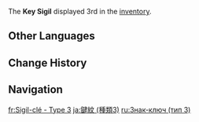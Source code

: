 {{Item Infobox
|id           = 100936
|title        = Key Sigil
|image        = Item Key Sigil Type 3.png
|type         = Consumables
|group        = Key Sigils
|invCategory  = Precious Items
|description  = A sigil passed down through Watatsumi Island and Enkanomiya. Each of the five Key Sigils is unique in its structure.
|source1      = Found in [[Enkanomiya]] ([https://webstatic-sea.mihoyo.com/app/ys-map-sea/index.html#/map/7?shown_types=325 Locations])
|source2      = Found in [[Watatsumi Island]] ([https://webstatic-sea.mihoyo.com/app/ys-map-sea/index.html#/2?shown_types=325 Locations])
}}
The '''Key Sigil''' displayed 3rd in the [[inventory]].

==Other Languages==
{{Other Languages|Transclude=Key Sigil}}

==Change History==
{{Change History|2.4}}

==Navigation==
{{Precious Navbox|Item}}

[[fr:Sigil-clé - Type 3]]
[[ja:鍵紋 (種類3)]]
[[ru:Знак-ключ (тип 3)]]
